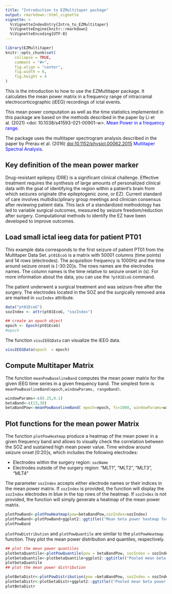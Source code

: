 ```yaml
---
title: "Introduction to EZMultitaper package"
output: rmarkdown::html_vignette
vignette: >
  %\VignetteIndexEntry{Intro_to_EZMultitaper}
  %\VignetteEngine{knitr::rmarkdown}
  %\VignetteEncoding{UTF-8}
---
```


```r
library(EZMultitaper)
knitr::opts_chunk$set(
    collapse = TRUE,
    comment = "#>",
    fig.align = "center",
    fig.width = 6,
    fig.height = 4
)
```

This is the introduction to how to use the EZMultitaper package.
It calculates the mean power matrix in a frequency range of intracranial electrocorticographic (iEEG) recordings of ictal events.

This mean power computation as well as the time statistics implemented in this package are based on the methods described in the paper 
by Li et al. (2021) <doi: 10.1038/s41593-021-00901-w>.
<a href="https://pubmed.ncbi.nlm.nih.gov/34354282/" style="color:blue; text-decoration:none;"> Mean Power in a frequency range</a>.

The package uses the multitaper spectrogram analysis described in the paper by Prerau et al. (2016) <doi:10.1152/physiol.00062.2015>
<a href="https://pubmed.ncbi.nlm.nih.gov/27927806/" style="color:blue; text-decoration:none;"> Multitaper Spectral Analysis</a>.


## Key definition of the mean power marker

Drug-resistant epilepsy (DRE) is a significant clinical challenge. Effective treatment requires the synthesis of large amounts of personalized clinical data with the goal of identifying the region within a patient’s brain from which seizures originate (the epileptogenic zone, or EZ). Current standard of care involves multidisciplinary group meetings and clinician consensus after reviewing patient data. This lack of a standardized methodology has led to variable surgical outcomes, measured by seizure freedom/reduction after surgery. Computational methods to identify the EZ have been developed to improve outcomes. 


## Load small ictal ieeg data for patient PT01

This example data corresponds to the first seizure of patient PT01 from the Multitaper Data Set. `pt01EcoG` is a matrix with 50001 columns (time points) and 14 rows (electrodes). The acquisition frequency is 1000Hz and the time around seizure onset is [-30:20]s. The rows names are the electrodes names. The column names is the time relative to seizure onset in (s). For more information about the data, you can use the `?pt01EcoG` command.

The patient underwent a surgical treatment and was seizure-free after the surgery. The electrodes located in the SOZ and the surgically removed area are marked in `sozIndex` attribute.
```r
data("pt01EcoG")
sozIndex <- attr(pt01EcoG, "sozIndex")

## create an epoch object
epoch <- Epoch(pt01EcoG)
#epoch
```

The function `visuIEEGData` can visualize the iEEG data. 
```r
visuIEEGData(epoch  = epoch)
```

## Compute Multitaper Matrix
The function `meanPowBaselineBand` computes the mean power matrix for the given iEEG time series in a given frequency band. The simplest form is `meanPowBaselineBand(epoch,windowParams, rangeBand)`.
```r
windowParams<-c(0.25,0.1)
betaBand<-c(13,30)
betaBandPow<-meanPowBaselineBand( epoch=epoch, fs=1000, windowParams=windowParams, rangeBand=betaBand)
```

## Plot functions for the mean power Matrix
The function `plotPowHeatmap` produce a heatmap of the mean power in a given frequency band and allows to visually check the correlation between the SOZ and sustained high mean power value. Time window around seizure onset [0:20]s, which includes the following electrodes: 

- Electrodes within the surgery region: `sozName`
- Electrodes outside of the surgery region: "MLT1", "MLT2", "MLT3", "MLT4" 

The parameter `sozIndex` accepts either electrode names or their indices in the mean power matrix. If `sozIndex` is provided, the function will display the `sozIndex` electrodes in blue in the top rows of the heatmap. If `sozIndex` is not provided, the function will simply generate a heatmap of the mean power matrix.

```r
plotPowBand<-plotPowHeatmap(pow=betaBandPow,sozIndex=sozIndex)
plotPowBand<-plotPowBand+ggplot2::ggtitle(("Mean beta power heatmap for patient pt01"))
plotPowBand
```


`plotPowDistribution` and `plotPowQuantile` are similar to the `plotPowHeatmap` function. They plot the mean power distribution and quantiles, respectively.
```r
## plot the mean power quantiles
plotbetaQuantile<-plotPowQuantile(pow = betaBandPow, sozIndex = sozIndex)
plotbetaQuantile<-plotbetaQuantile+ggplot2::ggtitle(("Pooled mean beta power quantiles for patient pt01"))
plotbetaQuantile
## plot the mean power distribution

```

```r
plotBetaDistr<-plotPowDistribution(pow =betaBandPow, sozIndex = sozIndex)
plotbetaDistr<-plotbetaDistr+ggplot2::ggtitle(("Pooled mean beta power distribution for patient pt01"))
plotBetaDistr
```


